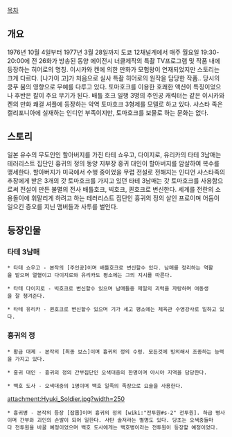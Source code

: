 [[목차]]
== 개요 ==
1976년 10월 4일부터 1977년 3월 28일까지 도쿄 12채널계에서 매주 월요일 19:30-20:00에 전 26화가 방송된 동양 에이전시 너클제작의 특촬 TV프로그램 및 작품 내에 등장하는 히어로의 명칭. 이시카와 켄에 의한 만화가 모험왕이 연재되었지만 스토리는 크게 다르다. [나가이 고]가 처음으로 실사 특촬 히어로의 원작을 담당한 작품.. 당시의 쿵푸 붐의 영향으로 무예를 다루고 있다. 토마호크를 이용한 호쾌한 액션이 특징이었으나 후반은 칼이 주요 무기가 된다. 배틀 호크 일행 3명의 주인공 캐릭터는 같은 이시카와 켄의 만화 쾌걸 셔플에 등장하는 악역 토마호크 3형제를 모델로 하고 있다. 샤스타 족은 캘리포니아에 실재하는 인디언 부족이지만, 토마호크를 보물로 하는 문화는 없다. 

== 스토리 ==
일본 유수의 무도인인 할아버지를 가진 타테 쇼우고, 다이지로, 유리카의 타테 3남매는 테러리스트 집단인 흉귀의 정의 동양 지부장 홍귀 대인이 할아버지를 암살하여 복수를 맹세한다. 할아버지가 미국에서 수행 중이었을 무렵 전설로 전해지는 인디언 샤스타족의 추장에게 받은 3개의 갓 토마호크를 가지고 있던 타테 3남매는 갓 토마호크를 사용함으로써 전설이 만든 불멸의 전사 배틀호크, 빅호크, 퀸호크로 변신한다. 세계를 전란의 소용돌이에 휘말리게 하려고 하는 테러리스트 집단인 흉귀의 정의 살인 프로이며 어둠이 일으킨 증오를 지닌 맴버들과 사투를 벌인다.

== 등장인물 ==
=== 타테 3남매 ===
 * 타테 쇼우고 - 본작의 [주인공]이며 배틀호크로 변신할수 있다. 남매를 정리하는 역활을 맡으며 열혈이고 다이지로와 유리카도 평소에는 그의 지시를 따른다.

 * 타테 다이지로 - 빅호크로 변신할수 있으며 남매들중 제일의 괴력을 자랑하며 여동생을 잘 챙겨준다.

 * 타테 유리카 - 퀸호크로 변신할수 있으며 기가 세고 평소에는 체육관 수영강사로 일하고 있다. 

=== 흉귀의 정 ===
 * 황금 대제 - 본작의 [최종 보스]이며 흉귀의 정의 수령. 모든것에 빙의해서 조종하는 능력을 가지고 있다. 

 * 홍귀 대인 - 흉귀의 정의 간부집단인 오색대중의 한명이며 아시아 지역을 담당한다.

 * 백호 도사 - 오색대중의 1명이며 백호 일족의 족장으로 요술을 사용한다.

attachment:Hyuki_Soldier.jpg?width=250
 * 흉귀병 - 본작의 등장 [잡몹]이며 흉귀의 정의 [wiki:"전투원#s-2" 전투원]. 하급 병사이며 간부와 괴인의 손발이 되어 일한다. 사탄 솔저라는 별명도 있다. 당초는 오색중들마다 전투원을 바꿀 예정이었으며 백호 도사에게는 백호병이라는 전투원이 등장할 예정이었다.
